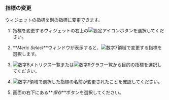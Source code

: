 ### 指標の変更

ウィジェットの指標を別の指標に変更できます。

1.  指標を変更するウィジェットの右上の![設定アイコン](/img/ico-setting.svg)ボタンを選択してください。

2.  **_Meric Select_**ウィンドウが表示すると、![数字7](/img/number-07.png)領域で変更する指標を選択します。

3.  ![数字8](/img/number-08.png)メトリクス一覧または![数字9](/img/ic-number-09.svg)グラフ一覧から目的の指標を選択してください。

4.  ![数字7](/img/number-07.png)領域で選択した指標の名前が変更されたことを確認してください。

5.  画面の右下にある**_保存_**ボタンを選択してください。
